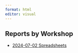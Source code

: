 ```yaml
---
format: html
editor: visual
---
```


## Reports by Workshop

-   [2024-07-02 Spreadsheets](2024-summer-spreadsheets.html)